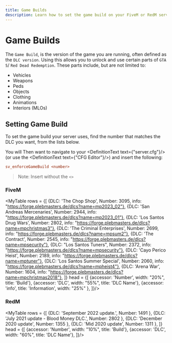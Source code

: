 ```yaml
---
title: Game Builds
description: Learn how to set the game build on your FiveM or RedM server.
---
```


# Game Builds

The `Game Build`, is the version of the game you are running, often defined as the `DLC version`.
Using this allows you to unlock and use certain parts of `GTA 5`/ `Red Dead Redemption`. These parts include, but are not limited to:
- Vehicles
- Weapons
- Peds
- Objects
- Clothing
- Animations
- Interiors (MLOs)

## Setting Game Build

To set the game build your server uses, find the number that matches the DLC you want, from the lists below.

You will Then want to navigate to your <DefinitionText text={"server.cfg"}/> (or use the <DefinitionText text={"CFG Editor"}/>) and insert the following:

```cfg
sv_enforceGameBuild <number>
```
> Note: Insert without the `<>`

### FiveM

<MyTable rows = {[
    {DLC: 'The Chop Shop', Number: 3095, info: "https://forge.plebmasters.de/dlcs?name=mp2023_02"},
    {DLC: 'San Andreas Mercenaries', Number: 2944, info: "https://forge.plebmasters.de/dlcs?name=mp2023_01"},
    {DLC: 'Los Santos Drug Wars', Number: 2802, info: "https://forge.plebmasters.de/dlcs?name=mpchristmas3"},
    {DLC: 'The Criminal Enterprises', Number: 2699, info: "https://forge.plebmasters.de/dlcs?name=mpsum2"},
    {DLC: 'The Contract', Number: 2545, info: "https://forge.plebmasters.de/dlcs?name=mpsecurity"},
    {DLC: "Los Santos Tuners", Number: 2372, info: "https://forge.plebmasters.de/dlcs?name=mpsecurity"},
    {DLC: 'Cayo Perico Heist', Number: 2189, info: "https://forge.plebmasters.de/dlcs?name=mptuner"},
    {DLC: 'Los Santos Summer Special', Number: 2060, info: "https://forge.plebmasters.de/dlcs?name=mpheist4"},
    {DLC: 'Arena War', Number: 1604, info: "https://forge.plebmasters.de/dlcs?name=mpchristmas2018"},
]} head = {[
    {accessor: 'Number', width: "20%", title: 'Build'},
    {accessor: 'DLC', width: "55%", title: 'DLC Name'},
    {accessor: 'info', title: 'Information', width: "25%" },
]}/>

### RedM
<MyTable rows = {[
        {DLC: 'September 2022 update.', Number: 1491 },
        {DLC: 'July 2021 update - Blood Money DLC.', Number: 2802 },
        {DLC: 'December 2020 update', Number: 1355 },
        {DLC: 'Mid 2020 update', Number: 1311 },
    ]} head = {[
        {accessor: 'Number', width: "10%", title: 'Build'},
        {accessor: 'DLC', width: "60%", title: 'DLC Name'},
]}/>
